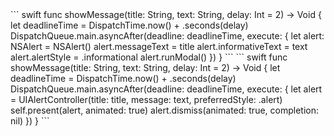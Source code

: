 <PlatformWrapper platform="macos">
``` swift
func showMessage(title: String, text: String, delay: Int = 2) -> Void {
    let deadlineTime = DispatchTime.now() + .seconds(delay)
    DispatchQueue.main.asyncAfter(deadline: deadlineTime, execute: {
        let alert: NSAlert = NSAlert()
        alert.messageText = title
        alert.informativeText = text
        alert.alertStyle = .informational
        alert.runModal()
    })
}
```
</PlatformWrapper>
<PlatformWrapper platform="ios">
``` swift
func showMessage(title: String, text: String, delay: Int = 2) -> Void {
    let deadlineTime = DispatchTime.now() + .seconds(delay)
    DispatchQueue.main.asyncAfter(deadline: deadlineTime, execute: {
        let alert = UIAlertController(title: title, message: text, preferredStyle: .alert)
        self.present(alert, animated: true)
        alert.dismiss(animated: true, completion: nil)
    })
}
```
</PlatformWrapper>